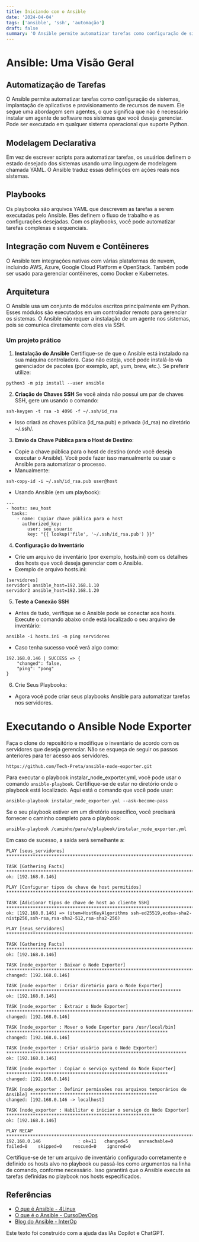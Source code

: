 ```yaml
---
title: Iniciando com o Ansible
date: '2024-04-04'
tags: ['ansible', 'ssh', 'automação']
draft: false
summary: 'O Ansible permite automatizar tarefas como configuração de sistemas, implantação de aplicativos e provisionamento de recursos de nuvem.'
---
```


# Ansible: Uma Visão Geral

## Automatização de Tarefas

O Ansible permite automatizar tarefas como configuração de sistemas, implantação de aplicativos e provisionamento de recursos de nuvem. Ele segue uma abordagem sem agentes, o que significa que não é necessário instalar um agente de software nos sistemas que você deseja gerenciar. Pode ser executado em qualquer sistema operacional que suporte Python.

## Modelagem Declarativa

Em vez de escrever scripts para automatizar tarefas, os usuários definem o estado desejado dos sistemas usando uma linguagem de modelagem chamada YAML. O Ansible traduz essas definições em ações reais nos sistemas.

## Playbooks

Os playbooks são arquivos YAML que descrevem as tarefas a serem executadas pelo Ansible. Eles definem o fluxo de trabalho e as configurações desejadas. Com os playbooks, você pode automatizar tarefas complexas e sequenciais.

## Integração com Nuvem e Contêineres

O Ansible tem integrações nativas com várias plataformas de nuvem, incluindo AWS, Azure, Google Cloud Platform e OpenStack. Também pode ser usado para gerenciar contêineres, como Docker e Kubernetes.

## Arquitetura

O Ansible usa um conjunto de módulos escritos principalmente em Python. Esses módulos são executados em um controlador remoto para gerenciar os sistemas. O Ansible não requer a instalação de um agente nos sistemas, pois se comunica diretamente com eles via SSH.

### Um projeto prático

1. **Instalação do Ansible**
   Certifique-se de que o Ansible está instalado na sua máquina controladora. Caso não esteja, você pode instalá-lo via gerenciador de pacotes (por exemplo, apt, yum, brew, etc.). Se preferir utilize:

```
python3 -m pip install --user ansible
```

2. **Criação de Chaves SSH**
   Se você ainda não possui um par de chaves SSH, gere um usando o comando:

```
ssh-keygen -t rsa -b 4096 -f ~/.ssh/id_rsa
```

- Isso criará as chaves pública (id_rsa.pub) e privada (id_rsa) no diretório ~/.ssh/.

3. **Envio da Chave Pública para o Host de Destino**:

- Copie a chave pública para o host de destino (onde você deseja executar o Ansible). Você pode fazer isso manualmente ou usar o Ansible para automatizar o processo.
- Manualmente:

```
ssh-copy-id -i ~/.ssh/id_rsa.pub user@host
```

- Usando Ansible (em um playbook):

```
---
- hosts: seu_host
  tasks:
    - name: Copiar chave pública para o host
      authorized_key:
        user: seu_usuario
        key: "{{ lookup('file', '~/.ssh/id_rsa.pub') }}"
```

4. **Configuração do Inventário**

- Crie um arquivo de inventário (por exemplo, hosts.ini) com os detalhes dos hosts que você deseja gerenciar com o Ansible.
- Exemplo de arquivo hosts.ini:

```
[servidores]
servidor1 ansible_host=192.168.1.10
servidor2 ansible_host=192.168.1.20
```

5. **Teste a Conexão SSH**

- Antes de tudo, verifique se o Ansible pode se conectar aos hosts. Execute o comando abaixo onde está localizado o seu arquivo de inventário:

```
ansible -i hosts.ini -m ping servidores
```

- Caso tenha sucesso você verá algo como:

```
192.168.0.146 | SUCCESS => {
    "changed": false,
    "ping": "pong"
}
```

6. Crie Seus Playbooks:

- Agora você pode criar seus playbooks Ansible para automatizar tarefas nos servidores.

# Executando o Ansible Node Exporter

Faça o clone do repositório e modifique o inventário de acordo com os servidores que deseja gerenciar. Não se esqueça de seguir os passos anteriores para ter acesso aos servidores.

```
https://github.com/Tech-Preta/ansible-node-exporter.git
```

Para executar o playbook instalar_node_exporter.yml, você pode usar o comando `ansible-playbook`. Certifique-se de estar no diretório onde o playbook está localizado. Aqui está o comando que você pode usar:

```
ansible-playbook instalar_node_exporter.yml --ask-become-pass
```

Se o seu playbook estiver em um diretório específico, você precisará fornecer o caminho completo para o playbook:

```
ansible-playbook /caminho/para/o/playbook/instalar_node_exporter.yml
```

Em caso de sucesso, a saída será semelhante a:

```
PLAY [seus_servidores] *******************************************************************************************************

TASK [Gathering Facts] *******************************************************************************************************
ok: [192.168.0.146]

PLAY [Configurar tipos de chave de host permitidos] **************************************************************************

TASK [Adicionar tipos de chave de host ao cliente SSH] ***********************************************************************
ok: [192.168.0.146] => (item=HostKeyAlgorithms ssh-ed25519,ecdsa-sha2-nistp256,ssh-rsa,rsa-sha2-512,rsa-sha2-256)

PLAY [seus_servidores] *******************************************************************************************************

TASK [Gathering Facts] *******************************************************************************************************
ok: [192.168.0.146]

TASK [node_exporter : Baixar o Node Exporter] ********************************************************************************
changed: [192.168.0.146]

TASK [node_exporter : Criar diretório para o Node Exporter] ******************************************************************
ok: [192.168.0.146]

TASK [node_exporter : Extrair o Node Exporter] *******************************************************************************
changed: [192.168.0.146]

TASK [node_exporter : Mover o Node Exporter para /usr/local/bin] *************************************************************
changed: [192.168.0.146]

TASK [node_exporter : Criar usuário para o Node Exporter] ********************************************************************
ok: [192.168.0.146]

TASK [node_exporter : Copiar o serviço systemd do Node Exporter] *************************************************************
changed: [192.168.0.146]

TASK [node_exporter : Definir permissões nos arquivos temporários do Ansible] ************************************************
changed: [192.168.0.146 -> localhost]

TASK [node_exporter : Habilitar e iniciar o serviço do Node Exporter] ********************************************************
ok: [192.168.0.146]

PLAY RECAP *******************************************************************************************************************
192.168.0.146              : ok=11   changed=5    unreachable=0    failed=0    skipped=0    rescued=0    ignored=0
```

Certifique-se de ter um arquivo de inventário configurado corretamente e definido os hosts alvo no playbook ou passá-los como argumentos na linha de comando, conforme necessário. Isso garantirá que o Ansible execute as tarefas definidas no playbook nos hosts especificados.

## Referências

- [O que é Ansible - 4Linux](https://4linux.com.br/o-que-e-ansible/)
- [O que é o Ansible - CursoDevOps](https://cursodevops.com.br/o-que-e-o-ansible/)
- [Blog do Ansible - InterOp](https://www.interop.com.br/blog/ansible/)

Este texto foi construído com a ajuda das IAs Copilot e ChatGPT.
